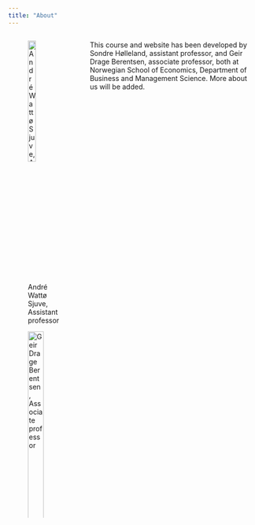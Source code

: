 ```yaml
---
title: "About"
---
```


::: columns
::: {.column width="30%"}
![André Wattø Sjuve, <br> Assistant professor](images/andresjuve.jpg){width="50%"}

![Geir Drage Berentsen, <br> Associate professor](bilder/geirberentsen.jpg){width="70%"}
:::

::: {.column width="70%"}
This course and website has been developed by Sondre Hølleland, assistant professor, and Geir Drage Berentsen, associate professor, both at Norwegian School of Economics, Department of Business and Management Science. More about us will be added.
:::
:::